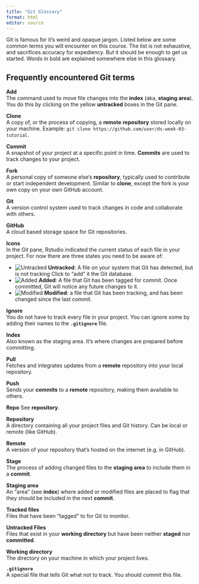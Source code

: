 ```yaml
---
title: "Git Glossary"
format: html
editor: source
---
```


Git is famous for it's weird and opaque jargon.
Listed below are some common terms you will encounter on this course.
The list is not exhaustive, and sacrifices accuracy for expediency.
But it should be enough to get us started.
Words in bold are explained somewhere else in this glossary.

## Frequently encountered Git terms

__Add__  
The command used to move file changes into the __index__ (aka, __staging area__).
You do this by clicking on the yellow __untracked__ boxes in the Git pane.

__Clone__  
A copy of, or the process of copying, a __remote__ __repository__ stored locally on your machine.
Example: `git clone https://github.com/user/ds-week-03-tutorial`.

__Commit__  
A snapshot of your project at a specific point in time.
__Commits__ are used to track changes to your project.



__Fork__  
A personal copy of someone else's __repository__, typically used to contribute or start independent development.
Similar to __clone__, except the fork is your own copy on your own GitHub account.



__Git__  
A version control system used to track changes in code and collaborate with others.

__GitHub__  
A cloud based storage space for Git repositories.



__Icons__  
In the Git pane, Rstudio indicated the current status of each file in your project.
For now there are three states you need to be aware of:

-   ![Untracked](images/git-r/untracked.png) __Untracked__: A file on your system that Git has detected, but is not tracking Click to "add" it the Git database.
-   ![Added](images/git-r/added.png) __Added__: A file that Git has been tagged for commit. Once committed, Git will notice any future changes to it.
-   ![Modified](images/git-r/modified.png) __Modified__: a file that Git has been tracking, and has been changed since the last commit.


__Ignore__  
You do not have to track every file in your project.
You can ignore some by adding their names to the __`.gitignore`__ file.

__Index__  
Also known as the staging area.
It's where changes are prepared before committing.



__Pull__  
Fetches and integrates updates from a __remote__ repository into your local repository.

__Push__  
Sends your __commits__ to a __remote__ repository, making them available to others.



__Repo__
See __repository__.

__Repository__  
A directory containing all your project files and Git history.
Can be local or remote (like GitHub).

__Remote__  
A version of your repository that's hosted on the internet (e.g. in GitHub).



__Stage__  
The process of adding changed files to the __staging area__ to include them in a __commit__.

__Staging area__  
An "area" (see __index__) where added or modified files are placed to flag that they should be included in the next __commit__.



__Tracked files__  
Files that have been "tagged" to for Git to monitor.

__Untracked Files__  
Files that exist in your __working directory__ but have been neither __staged__ nor __committed__.



__Working directory__  
The directory on your machine in which your project lives.


__`.gitignore`__   
A special file that tells Git what not to track.
You should commit this file.

